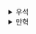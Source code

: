 <details>
  <summary>우석</summary>
  # 변경 가능한 데이터 구조를 가진 언어에서 불변성 유지하기

## 모든 동작은 읽기 / 쓰기 또는 둘 다로 분류할 수 있다.
```javascript
/* 읽기 */
function find_item(cart, index) {
  return cart[index];
}

/* 쓰기 */
function add_item(cart, item) {
  return cart.push(item);
}

/* 둘 다 */
function drop_item_by_name(cart) {
  return cart.shift();
}
```
- 모든 동작은 읽기 / 쓰기 또는 둘 다로 분류할 수 있다.
- 읽기는 데이터가 바뀌지 않기 때문에 다루기가 쉽다.
- 하지만 쓰기 작업이 추가될 경우 데이터를 바꾼다.
- 쓰기 작업으로 바뀐 값은 어디서 사용될지 모르기 때문에 바뀌지 않도록 원칙이 필요하다.
  <br></br>


## 카피-온-라이트로 쓰기를 읽기로 바꿀 수 있다.
- 카피-온-라이트 3개의 작업으로 이루어진다.
    - 복사본 만들기
    - 복사본 변경하기(원하는 만큼)
    - 복사본 리턴하기
- 카피-온-라이트를 적용하면 외부 데이터를 변경하지 않기 때문에 읽기 작업으로 분류할 수 있다.
- 즉, 복사를 통해 데이터의 불변성이 보장되어 쓰기 작업의 복잡성이 사라진다.
  <br></br>


```javascript
/* 쓰기 */
function add_item(cart, item) {
  var new_cart = cart.slice()
  new_cart.push(item)
  return new_cart;
}

/* 둘 다 */
function drop_item_by_name(cart) {
  var new_cart = cart.slice()
  var first = new_cart.shift()

  return {
    first,
    cart: new_cart
  }
}
```
- 위 코드처럼 카피-온-라이트를 적용하면 데이터의 불변성이 보장되어 쓰기 작업을 읽기로 바꿀 수 있다.
  <br></br>


## 객체에 대한 카피-온-라이트
```javascript
var array = [1, 2, 3, 4, 5];
var name = "hello";

var obj = {
  array,
  name
}

var new_obj = Object.assign({}, obj)
```
- 위 코드는 obj를 복사해 new_obj를 생성하는 코드이다.
- 하지만 Object.assign()를 활용해 객체를 복사해도 중첩 객체의 경우 얕은 복사가 되어 두 객체에서 공유하게 된다.
- 위 코드에서는 obj, new_obj가 array 키에 대한 value로 동일한 배열 객체(array)를 가진다.
  <br></br>

```javascript
/* item 객체 형태 */
{
  name: "name",
  price: 1234
}

function set_price_by_name(cart, name, price) {
  var new_cart = cart.slice()
  for (var i = 0; i < new_cart.length; i++) {
    if (new_cart[i].name === name) {
      var new_item = Object.assign({}, new_cart[i]);
      new_item.price = price;
      new_cart[i] = new_item;
    }
  }
}
```
- 위 코드에서 깊은 복사가 일어나는 부분은 cart의 배열 객체와 Object.assign()에 의해 복사되는 item 객체 뿐이다.
- 즉, price가 변경되지 않는 item의 경우 불변성이 보장되지 않고 구조적 공유를 하게 된다.
- 하지만 이 객체들은 set_price_by_name() 메서드에서 변경하는 데이터가 아니기 때문에 문제가 되지 않는다.
- 위 메서드에서 변경이 일어나는 객체의 경우 복사본을 만들기 때문에 공유된 값은 변경되지 않는다고 확신할 수 있다.
</details><details>
  <summary>만혁</summary>
  # 변경 가능한 데이터 구조를 가진 언어에서 불변셩 유지하기


## 동작을 읽기, 쓰기 또는 둘 다로 분류하기

- 읽기 : 데이터에서 정보를 가져온다. 데이터를 변경하지 않는다.
- 쓰기 : 데이터를 변경한다.



## 카피-온-라이트 원칙 세 단계

1. 복사본 만들기
2. 복사본 변경하기
3. 복사본 리턴하기


```js
function add_elelment_last(array, elem) {
    const newArray = array.slice(); // 1. 복사본 만들기
    newArray.push(elem); // 2. 복사본 변경하기
    return newArray; // 3. 복사본 리턴하기
}
```

`add_elelment_last` 함수는 데이터를 변경하지 않고 정보를 리턴했기 때문에 `읽기`다


카피-온-라이트는 쓰기를 읽기로 바꾼다.





## 쓰면서 읽기도 하는 함수를 분리하기

```js
function firstElement(array) {
    return array[0];
}
function dropFirst(array) {
    const copy = array.slice();
    copy.shift();
    return copy;
}
```


##  값을 두 개 리턴하는 함수로 만들기
```js
function shift(array) {
    const copy = array.slice();
    const first = copy.shift();
    return {
        first: first,
        array: copy
    };
}

function shift(array) {
    return {
        first: firstElement(array),
        array: dropFirst(array)
    };
}
```

<details>
 <summary>연습 문제</summary>

### 카피-온-라이트로 변경

```js
const mailingList = [];
function addContact(list, email) {
    const copy = list.slice();
    copy.push(email);
    return copy;
}
function submitFormHandler(event) {
    const from = event.target;
    const email = form.elements['email'].value;
    const added = addContact(mailingList, email)
    mailingList = added;
}
```


### `.pop()` 메서드를 카피-온-라이트로 변경

```js
const a = [1,2,3,4];
const b = a.pop();
console.log(b); // 4출력
console.log(a); // [1,2,3] 출력
```


```js
function lastElement(array) {
    return array[array.length - 1]
}

function dropLast(array) {
    const copy = array.slice();
    copy.pop();
    return copy;
}

function pop(array) {
    return {
        last: lastElement(array),
        array: dropLast(array)
    };
}
```


### `.push()` 메서드를 카피-온-라이트로 변경


```js
function push(array, elem) {
    const copy = array.slice();
    copy.push(elem);
    return copy;
}
```

### `addContact()` 리팩토링

```js
function addContact(mailingList, email) {
    return push(mailingList, email);
}
```


### `arraySet()` 함수 만들기
 
```js
a[15] = 2;

function arraySet(array, idx, value) {
    const copy = array.slice();
    copy[idx] = value;
    return copy;
}
```

### `objectSet()` 함수 만들기
 
```js
o['price'] = 37;

function objectSet(object, key, value) {
    const copy = Object.assign({}, object);
    copy[key] = value;
    return copy;  
}
```

### `setPrice()` 리팩토링

```js
function setPrice(item, newPrice) {
    const edited = objectSet(item, 'price', newPrice);
    return edited;
}
```


### `setQuantity()` 함수 만들기
 
```js
function setQuantity(item, newQuantity) {
    const edited = objectSet(item, 'quantity', newQuantity);
    return edited;
}
```


### `delete` 연산 만들기

```js
const a = {x : 1};
deletea['x'];
a // {} 출력

function objectDelete(object, key) {
    const copy = Object.assign({}, object);
    delete copy[key]
    return copy;
}
```

### 다음 중첩된 동작을 카피-온-라이트로 변경

```js

// as-is
function setQuantityByName(cart, name, quantity) {
    for(const i = 0; i < cart.length; i++) {
        if(cart[i].name === name) {
            cart[i].quantity = quantity;
        }
    }
}

// to-be
function setQuantityByName(cart, name, quantity) {
    const copy = cart.slice();
    for(const i = 0; i < copy.length; i++) {
        if(copy[i].name === name) {
            copy[i] = setQuantity(copy[i], quantity);
        }
    }    
    return copy;
}
```


</details>

</details>